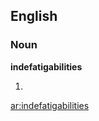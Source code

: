 ==English==

===Noun===
'''indefatigabilities'''

# {{plural of|[[indefatigability]]}}

[[ar:indefatigabilities]]